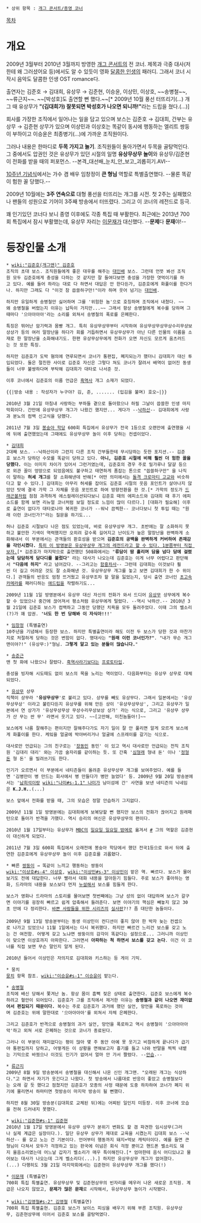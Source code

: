  * 상위 항목 : [[개그 콘서트/종영 코너]]
[[목차]]

= 개요 =
2009년 3월부터 2010년 3월까지 방영한 [[개그 콘서트]]의 전 코너. 제목과 극중 대사(저한테 왜 그러셨어요 등)에서도 알 수 있듯이 영화 [[달콤한 인생]]의 패러디. 그래서 코너 시작시 음악도 달콤한 인생 OST romance다.

출연자는 김준호 → 김대희, 유상무 → 김준현, 이승윤, 이상민, 이상호, ~~송병철~~, ~~류근지~~. ~~[박성호]도 출연할 뻔 했다.~~[* 2009년 10월 풍선 터뜨리기(...) 개그 때 유상무가 '''"(김대희가) 잘못되면 박성호가 나오면 되니까!"'''라는 드립을 쳤다.(...)]

회사를 가장한 조직에서 일어나는 일을 담고 있으며 보스는 김준호 → 김대희, 간부는 유상무 → 김준현 상무가 있으며 이상민과 이상호는 똑같이 동시에 행동하는 엘리트 쌍둥이 부하이고 이승윤은 최종병기(...)에 가까운 조직원이다. 

그러나 내용은 한마디로 '''두목 가지고 놀기'''. 조직원들이 돌아가면서 두목을 골탕먹인다. 그 중에서도 압권인 것은 유상무가 있던 시절의 일명 '''유상무상무 놀이'''와 유상무/김준현이 전화를 받을 때의 퍼포먼스. --본격_대선배_눈치_안_보고_괴롭히기.AVI--

[http://www.youtube.com/watch?v=plG3X1OrI-s 10주년 기념식]에서는 가수 겸 배우 임창정이 '''큰 형님''' 역할로 특별출연했다. --물론 똑같이 험한 꼴 당했다.--

2009년 10월에는 '''3주 연속으로''' 대형 풍선을 터뜨리는 개그를 시전. 첫 2주는 실패했으나 팬들의 성원으로 기어이 3주째 방송에서 터뜨렸다. 그리고 이 코너의 레전드로 등극.

꽤 인기있던 코너다 보니 종영 이후에도 각종 특집 때 부활한다. 최근에는 2013년 700회 특집에서 잠시 부활했는데, 유상무 자리는 [[이문재]]가 대신했다. --'''문제'''다 '''문재'''야!--

= 등장인물 소개 =
 * [[wiki:"김준호(개그맨)" 김준호]]
 조직의 초대 보스. 조직원들에게 좋은 대우를 해주는 [[대인배]] 보스. 그런데 언뜻 봐선 조직원 모두 김준호에게 충성을 다하는 것 같지만 잘 들여다보면 충성을 가장한 엿먹이기를 하고 있다. 예를 들어 하라는 대로 다 하면서 대답은 안 한다든가, 김준호에게 화풀이를 한다거나. 하지만 그래도 다 "이것 참 씁쓸하구만!"이라 하며 웃어 넘기는 [[대인배]].

 하지만 유일하게 송병철만 싫어하며 그를 '위험한 놈'으로 호칭하며 조직에서 내쳤다. ~~왜 송병철을 버렸는지 이유는 납득이 가지만...~~ 그래서 항상 송병철에게 복수를 당하며 그때마다 '으아아아아'라는 소리를 외쳐서 송병철의 폭로를 은폐한다.

 특징은 뛰어난 암기력과 몸빵 개그. 특히 유상무상무부터 시작하여 유상무상무상무상수리무상보상상가 등의 여러 말장난을 하다가 회를 거듭하면서 유상무상무가 아닌 다른 인물의 이름을 소재로 한 말장난을 소화해내기도. 한편 유상무상무에게 전화가 오면 자신도 모르게 움츠러드는 것 또한 특징.

 하지만 김준호가 도박 혐의에 연루되면서 코너가 통편집, 폐지되는가 했더니 김대희가 대신 투입되었다. 둘은 절친한 사이로 김준호 자신은 그렇다 쳐도 코너가 잘려서 배역이 없어진 동생들이 너무 불쌍하다며 부탁해 김대희가 대타로 나서준 것.

 이후 코너에서 김준호의 이름 언급은 [[흑역사]] 개그 소재가 되었다.

 {{|방송 내용 : 작성자가 누구야? 김, 준, ....... (입김을 불며) 호오~|}}

 2010년 3월 21일 마침내 사랑하는 부하들 곁으로 돌아왔으나 하필 그날이 씁쓸한 인생 마지막회이다. 간만에 유상무상무 개그가 나왔긴 했지만... 게다가 --[[낙하산 인사#s-1|낙하산]]-- 김대희에게 사랑과 분노의 컴백 신고식을 당했다.

 2011년 7월 3일 [[봉숭아 학당]] 600회 특집에서 유상무가 전국 1등으로 오랜만에 출연했을 시에 뒤에 출연했었는데 그때에도 유상무상무 놀이 이후 당하는 컨셉이었다.

 * [[김대희]]
 2대째 보스. --낙하산이라 그런지 다른 조직 간부들한테 무시당하는 듯한 포지션.-- 김준호 보스가 당하던 수모를 똑같이 당하고 있다. '''아니, 김준호 시절에 비해 훨씬 더 험한 꼴을 당했다.''' 이는 이미지 차이가 있어서 그런거였는데, 김준호의 경우 주로 밀가루나 달걀 등으로 외관 꼴이 엉망으로 되었음에도 불구하고 태연하게 폼잡는 톤으로 "씁쓸하구만" 을 나직이 말하는 '''허세 개그'''를 잘 소화해낸데 반해[* 어떤 의미에서는 [[돌격 크로마티 고교]]와 비슷하다고 할 수 있다.] 김대희는 아무리 허세를 잡아도 김준호 시절의 웃음 포인트가 살아나지 않았던 탓에 결국 가학 그 자체를 웃음 포인트로 하여 방향전환을 한 것.[* 가학의 정도가 [[드래곤볼]]처럼 점점 과격하게 에스컬레이션되다보니 김준호 때의 에피소드와 김대희 때 후기 에피소드를 함께 보면 리뉴얼 코너처럼 보일 정도로 느낌이 많이 다르다.] [대화가 필요해] 이후로 출연이 없다가 대타로나마 복귀한 코너가 --워낙 끔찍한-- 코너다보니 첫 투입 때는 "원래 이런 코너인가?"라는 질문을 하기도...

 허나 김준호 시절보다 나은 점도 있었는데, 바로 유상무상무 개그. 초반에는 잘 소화하지 못하고 불안한 기색이 역력했지만 오히려 갈수록 길어지고 난이도가 높은 말장난을 완벽하게 소화해내서 이 부분에서는 관객들의 환호성을 받으며 '''김준호의 공백을 완벽하게 커버하여 존재감을 각인시켰다.''' [http://www.youtube.com/watch?v=yq0L2JSf5MU 특히 이 방영분은 유상무상무 개그의 레전드라고 할 수 있다. 1분쯤부터 직접 보자.][* 김준호가 마지막으로 출연했던 508화에서는 "'''류담이 땀 흘리며 담을 넘다 담에 걸렸는데 담담하게 담다디를 불렀다'''" 라는 대사가 나오는데 김준호는 이게 너무 어렵다고 판단해서 '''"다음에 하지"''' 라고 넘어갔다. --그리고는 [[함흥차사]]-- 그런데 김대희는 이것보다 훨씬 더 길고 어려운 것도 잘 소화해낸 것. 유상무상무 개그를 놓고 보면 김대희가 한 수 위이다.] 관객들의 반응도 엄청 뜨거웠고 유상무조차 할 말을 잃었는지, 당시 출연 코너인 [[초고속카메라]]를 패러디하는 [[애드립]]을 작렬하기도... 

 2009년 11월 1일 방영분에서 유상무 대신 자신의 전화가 와서 드디어 [[유상무]] 상무에게 복수할 수 있었으나 중간에 끊어져서 평소처럼 유상무에게 털렸다. --역시 낙하산.-- 2010년 3월 21일에 김준호 보스가 컴백하고 그동안 당했던 치욕을 모두 돌려주었다. 이때 그의 벨소리(?)가 꽤 압권. ''''너도 한 번 당해봐 이 자식아!!!''''

 * [[임창정]] (특별출연)
 10주년을 기념해서 등장한 보스. 하지만 특별출연이라 해도 이전 두 보스가 당한 것과 마찬가지로 처절하게 당하는 것은 변함이 없다. 명대사는 '''"원래 이런 코너인가?"'''. "내가 무슨 개그맨이야?!" (유상무:)"형님. '''그렇게 알고 있는 분들이 많습니다.'''"

 * [[송준근]]
 맨 첫 화에 나왔으나 잘렸다. [[흑역사]]라기보다는 [[프로토타입]].

 충성을 빙자해 시도때도 없이 보스의 목을 노리는 역이었다. 다음화부터는 유상무 상무로 대체되었다.

 * [[유상무]] 상무
 직책이 상무라 ''''유상무상무''''로 불리고 있다. 상무를 빼도 유상무다. 그래서 일본에서는 '유상무상무상' 이라고 불린다든지 유상무를 위해 만든 상이 '유상무상무상', 그리고 유상무가 일본에서 연 상가가 '유상무상무상 무상수리무상보상 상가' 라는 식으로, 그리고 '유상무 상무가 산 무는 싼 무' 라면서 웃기고 있다. ~~[고만해, 미친놈들아!]~~

 보스에게 나름 잘해주는 편이지만 잘해주다가도 자기 일이 잘 안 풀리면 알게 모르게 보스에게 화풀이를 한다. 케잌을 얼굴에 박아버리거나 얼굴에 스프레이를 갈기는 식으로.

 대사로만 언급되는 그의 친구로는 '[[장동민]] 동민' 이 있고 역시 대사로만 언급되는 전직 조직원 '김대리 대리' 와는 가끔 술자리를 같이하는 듯. 또 간혹 '[[심형래]] 형내 돈' 이나 '[[정형돈]] 형 돈' 을 빌려쓰기도 한다.

 인기가 오르면서 이 부분에서 네티즌들이 올려준 유상무상무 개그를 보여주었다. 예를 들면 '김병만이 병 만드는 회사에서 병 만들다가 병만 늘었다' 등. 2009년 9월 20일 방송분에서는 '[[남희석]]이랑 [[wiki:"나미#s-1.1" 나미]]가 남이섬에 간' 사연을 보낸 네티즌의 닉네임은 '''K.J.H.'''.(...)

 보스 앞에서 전화를 받을 때, 그의 모습은 정말 안습하기 그지없다.

 2009년 11월 1일 방영분에는 김대희에게 보복당할 뻔 했지만 보스의 전화가 끊어지고 원래패턴으로 돌아가 반격을 가했다. 역시 승리의 여신은 유상무상무의 편이다.

 2010년 1월 17일부터는 유상무가 [[문화방송|MBC]]의 [[일밤|일요일 일요일 밤에]]로 옮겨서 [http://star.mt.co.kr/view/stview.php?no=2010011808034510461&type=1&outlink=1 #] 그의 역할은 김준현이 대신하게 되었다.

 2011년 7월 3일 600회 특집에서 오래전에 봉숭아 학당에서 했던 전국1등으로 와서 뒤에 출연한 김준호에게 유상무상무 놀이 이후 김준호를 괴롭혔다.

 * 빠른 [[쌍둥이]] → 똑같이 느끼고 행동하는 쌍둥이
 [[wiki:"이상호#s-4" 이상호]], [[wiki:"이상민#s-3" 이상민]]이 맡은 역. 빠르다. 보스가 물어보기도 전에 대답한다. 너무 빨라서 대화 내용을 알아듣기 힘들다. 주로 보스가 좋아하는 영화, 드라마의 내용을 보스보다 먼저 [[누설]]해서 보스를 힘들게 한다.

 보스가 영화나 드라마의 스토리를 물어보면 첫번째에는 그냥 성의 없이 대답하며 보스가 갈구면 이야기를 굉장히 빠르고 쉽게 압축해서 들려준다. 보면 이야기의 핵심은 빼놓지 않고 30초 안에 다 정리한다. [[바쁜 사람들을 위한 시리즈]]의 [[실사판]]?!? 좀 대단한 놈들이다. 
 
 2009년 9월 13일 방송분부터는 동생 이상민이 컨디션이 좋지 않아 한 박자 늦는 컨셉으로 나가고 있었으나 11월 1일에서는 다시 복귀했다. 하지만 빠르건 느리건 보스를 갖고 노는 건 여전함. 어떻게 갖고 노냐면 쌍둥이의 감각이 똑같다는 설정으로... 그러니까 이상민이 맞으면 이상호까지 아파한다. 그러면서 '''아파하는 척 하면서 보스를 갖고 논다'''. 이건 이 코너를 직접 보면 무슨 말인지 알게 된다.

 2010년 들어서 이상민은 자의지로 김대희와 키스하는 등 게이 기믹.

 * 뭉치
 [[뭉치]] 항목 참조. [[wiki:"이승윤#s-1" 이승윤]]이 맡는다.

 * [[송병철]]
 조직에 배신 당해서 쫓겨난 놈. 항상 몸이 흠뻑 젖은 상태로 출연한다. 김준호 보스에게 복수하려고 혈안이 되어있다. 김준호가 그를 조직에서 제거한 이유는 '''송병철과 같이 나오면 재미없어서 편집되기 때문이다.''' 복수는 주로 김준호가 과거에 했던 실언, 망언을 폭로하는 것이며 김준호는 위에 말한대로 '으아아아아'를 외쳐서 자체 은폐한다.

 그리고 김준호가 반격으로 송병철의 과거 실언, 망언을 폭로하고 역시 송병철이 '으아아아아악'하고 외쳐 서로 은폐하는 것으로 코너가 종료된다.

 그러나 이 부분이 재미없다는 평이 많아 몇 주 동안 아예 못 웃기고 비참하게 끝나다가 급기야 통편집까지 당하고, 어떻게든 이 상황을 면해보고자 흉기를 들고 나와 반말을 찍찍 내뱉는 기믹으로 바꿨으나 이것도 인기가 없어서 얼마 안 가서 짤렸다. --[[안습]].--

 * [[류근지]]
 2009년 8월 9일 방송분에서 송병철을 대신해서 나온 신인 개그맨. "오래된 개그는 식상하다."고 하면서 자기가 웃긴다고 나왔다. 첫 방송에서 나름대로 반응이 좋았고 송병철보다는 오래 갈 듯 했다고 점쳤지만 김준호가 모종의 사정 때문에 도중 하차하여 코너가 폐지 위기에 몰리면서 하마터면 첫방송이 마지막 방송이 될 뻔했다. 

 하지만 8월 30일 방송분(김대희로 교체된 뒤)에는 어찌된 일인지 미등장. 이후 코너에 모습을 전혀 드러내지 못했다.

 * [[wiki:"김준현#s-1" 김준현]]
 2010년 1월 17일 방영분에서 유상무 상무가 분위기 변화도 할 겸 파견한 임시상무(그러나 실제 계급은 실장이다.). 일단 유상무 상무가 제대로 교육을 시켰는지 김대희 보스 --낙하산-- 를 갖고 노는 건 기본이다. 언어부터 행동까지 돼지+먹보 캐릭터이다. 예를 들면 큰형님이 다쳐서 모두가 걱정하고 있는 판국에 이넘은 회식 걱정 뿐이고 핸드폰 벨소리도 돼지 울음소리였는데 어느날 갑자기 벨소리가 매우 특이해진다.[* 엄마한테 음식 어디있냐고 물어보는 대사가 나오는데 그게 벨소리다(...).] 하지만 유상무상무 개그가 없어졌다.(...) 다행히도 3월 21일 마지막회에서는 김준현이 유상무상무 개그를 했다(!)

 * [[이문재]] (특별출연)
 700회 특집 특별출연. 유상무상무 및 김준현상무의 빈자리를 메우러 나온 새로운 조직원. 계급은 나오지 않았고, '''문제가 많은 문재'''로 시작해서, 유상무상무 놀이가 시작됐다. 
 
 * [[wiki:"김영철#s-2" 김영철]] (특별출연)
 700회 특집 특별출현. 김준호 보스가 보이스 피싱을 배우기 위해 부른 조직원. 유상무상무, 김준현상무에 이어서 김준호 보스를 골탕먹였다.

